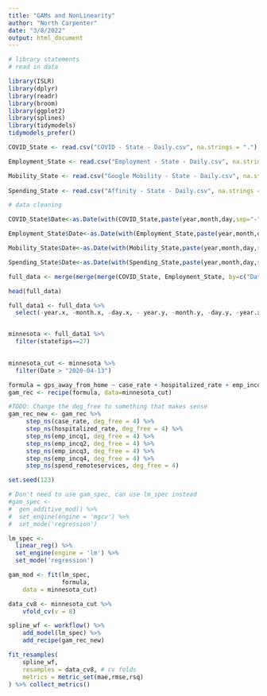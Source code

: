 ```yaml
---
title: "GAMs and NonLinearity"
author: "North Carpenter"
date: "3/8/2022"
output: html_document
---
```


```r
# library statements 
# read in data

library(ISLR)
library(dplyr)
library(readr)
library(broom)
library(ggplot2)
library(splines)
library(tidymodels)
tidymodels_prefer()

COVID_State <- read.csv("COVID - State - Daily.csv", na.strings = ".")

Employment_State <- read.csv("Employment - State - Daily.csv", na.strings = ".")

Mobility_State <- read.csv("Google Mobility - State - Daily.csv", na.strings = ".")
  
Spending_State <- read.csv("Affinity - State - Daily.csv", na.strings = ".")
```


```r
# data cleaning

COVID_State$Date<-as.Date(with(COVID_State,paste(year,month,day,sep="-")),"%Y-%m-%d")

Employment_State$Date<-as.Date(with(Employment_State,paste(year,month,day,sep="-")),"%Y-%m-%d")

Mobility_State$Date<-as.Date(with(Mobility_State,paste(year,month,day,sep="-")),"%Y-%m-%d")

Spending_State$Date<-as.Date(with(Spending_State,paste(year,month,day,sep="-")),"%Y-%m-%d")

full_data <- merge(merge(merge(COVID_State, Employment_State, by=c("Date","statefips")), Mobility_State, by=c("Date","statefips")), Spending_State, by=c("Date","statefips"))

head(full_data)

full_data1 <- full_data %>%
  select(-year.x, -month.x, -day.x, - year.y, -month.y, -day.y, -year.x )


minnesota <- full_data1 %>%
  filter(statefips==27)
  
```

```r
minnesota_cut <- minnesota %>%
  filter(Date > "2020-04-13")
```

```r
formula = gps_away_from_home ~ case_rate + hospitalized_rate + emp_incq1 + emp_incq2 + emp_incq3 + emp_incq4 + spend_remoteservices
gam_rec <- recipe(formula, data=minnesota_cut)

#TODO: Change the deg_free to something that makes sense
gam_rec_new <- gam_rec %>%
     step_ns(case_rate, deg_free = 4) %>% 
     step_ns(hospitalized_rate, deg_free = 4) %>%
     step_ns(emp_incq1, deg_free = 4) %>% 
     step_ns(emp_incq2, deg_free = 4) %>%
     step_ns(emp_incq3, deg_free = 4) %>% 
     step_ns(emp_incq4, deg_free = 4) %>% 
     step_ns(spend_remoteservices, deg_free = 4) 
```

```r
set.seed(123)

# Don't need to use gam_spec, can use lm_spec instead
#gam_spec <- 
#  gen_additive_mod() %>%
#  set_engine(engine = 'mgcv') %>%
#  set_mode('regression') 

lm_spec <-
  linear_reg() %>%
  set_engine(engine = 'lm') %>%
  set_mode('regression')

gam_mod <- fit(lm_spec,
               formula,
    data = minnesota_cut)
```

```r
data_cv8 <- minnesota_cut %>% 
    vfold_cv(v = 8)

spline_wf <- workflow() %>%
    add_model(lm_spec) %>%
    add_recipe(gam_rec_new)

fit_resamples(
    spline_wf,
    resamples = data_cv8, # cv folds
    metrics = metric_set(mae,rmse,rsq)                     
) %>% collect_metrics()
```


